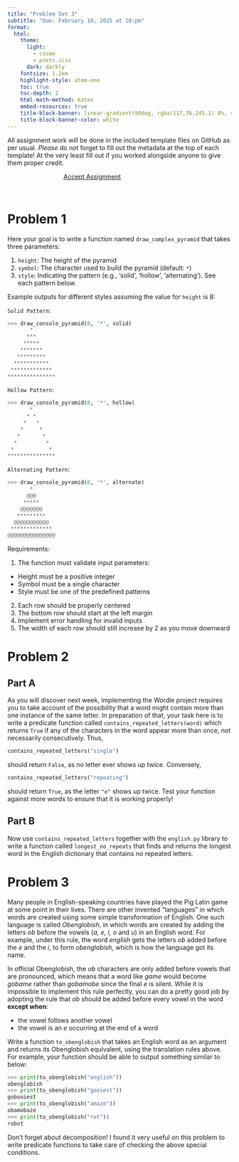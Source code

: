 ```yaml
---
title: "Problem Set 3"
subtitle: "Due: February 10, 2025 at 10:pm"
format:
  html:
    theme:
      light: 
        - cosmo
        - psets.scss
      dark: darkly
    fontsize: 1.2em
    highlight-style: atom-one
    toc: true
    toc-depth: 2
    html-math-method: katex
    embed-resources: true
    title-block-banner: linear-gradient(90deg, rgba(117,76,245,1) 0%, rgba(0,212,255,1) 100%)
    title-block-banner-color: white
---
```


All assignment work will be done in the included template files on GitHub as per usual. _Please_ do not forget to fill out the metadata at the top of each template! At the very least fill out if you worked alongside anyone to give them proper credit.

```{=html}
<a href='https://classroom.github.com/a/oEq9jydD' target="_blank" class="btn btn-info" style='margin:auto; display: block; width:50%;'>Accept Assignment</a>
```
<br>

# Problem 1
Here your goal is to write a function named `draw_complex_pyramid` that takes three parameters:

1. `height`: The height of the pyramid
2. `symbol`: The character used to build the pyramid (default: `*`)
3. `style`: Indicating the pattern (e.g., 'solid', 'hollow', 'alternating'). See each pattern below.


Example outputs for different styles assuming the value for `height` is 8:

`Solid Pattern`:
```python
>>> draw_console_pyramid(8, '*', solid)
       *
      ***
     *****
    *******
   *********
  ***********
 *************
***************
```


`Hollow Pattern`:
```python
>>> draw_console_pyramid(8, '*', hollow)
       *
      * *
     *   *
    *     *
   *       *
  *         *
 *           *
***************
```

`Alternating Pattern`:
```python
>>> draw_console_pyramid(8, '*', alternate)
       *
      @@@
     *****
    @@@@@@@
   *********
  @@@@@@@@@@@
 *************
@@@@@@@@@@@@@@@
```

Requirements:

1. The function must validate input parameters:
- Height must be a positive integer
- Symbol must be a single character
- Style must be one of the predefined patterns

2. Each row should be properly centered
3. The bottom row should start at the left margin
4. Implement error handling for invalid inputs
5. The width of each row should still increase by 2 as you move downward



# Problem 2

## Part A
As you will discover next week, implementing the Wordle project requires you to take account of the possibility that a word might contain more than one instance of the same letter. In preparation of that, your task here is to write a predicate function called `contains_repeated_letters(word)` which returns `True` if any of the characters in the word appear more than once, not necessarily consecutively. Thus,
```python
contains_repeated_letters("single")
```
should return `False`, as no letter ever shows up twice. Conversely,
```python
contains_repeated_letters("repeating")
```
should return `True`, as the letter `"e"` shows up twice. Test your function against more words to ensure that it is working properly!

## Part B
Now use `contains_repeated_letters` together with the `english.py` library to write a function called `longest_no_repeats` that finds and returns the longest word in the English dictionary that contains no repeated letters.


# Problem 3
Many people in English-speaking countries have played the Pig Latin game at some point in their lives. There are other invented "languages" in which words are created using some simple transformation of English. One such language is called _Obenglobish_, in which words are created by adding the letters _ob_ before the vowels (_a, e, i, o_ and _u_) in an English word. For example, under this rule, the word _english_ gets the letters _ob_ added before the _e_ and the _i_, to form _obenglobish_, which is how the language got its name.

In official Obenglobish, the _ob_ characters are only added before vowels that are pronounced, which means that a word like _game_ would become _gobame_ rather than _gobamobe_ since the final _e_ is silent. While it is impossible to implement this rule perfectly, you can do a pretty good job by adopting the rule that _ob_ should be added before every vowel in the word **except when**:

- the vowel follows another vowel
- the vowel is an _e_ occurring at the end of a word

Write a function `to_obenglobish` that takes an English word as an argument and returns its Obenglobish equivalent, using the translation rules above. For example, your function should be able to output something similar to below:
```python
>>> print(to_obenglobish("english"))
obenglobish
>>> print(to_obenglobish("gooiest"))
gobooiest
>>> print(to_obenglobish("amaze"))
obamobaze
>>> print(to_obenglobish("rot"))
robot
```
Don't forget about decomposition! I found it very useful on this problem to write predicate functions to take care of checking the above special conditions.
